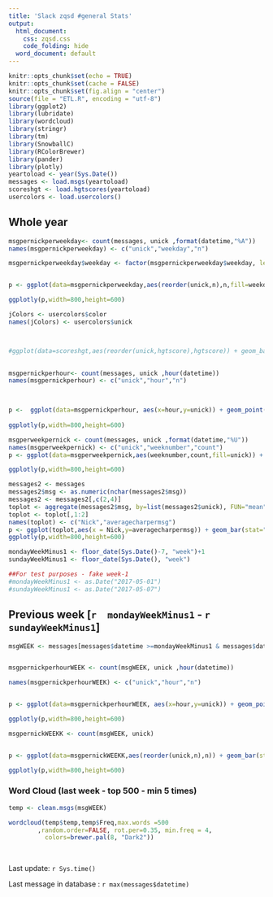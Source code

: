 ---
title: 'Slack zqsd #general Stats'
output:
  html_document:
    css: zqsd.css
    code_folding: hide
  word_document: default
---


```{r setup, include=FALSE}
knitr::opts_chunk$set(echo = TRUE)
knitr::opts_chunk$set(cache = FALSE)
knitr::opts_chunk$set(fig.align = "center")
source(file = "ETL.R", encoding = "utf-8")
library(ggplot2)
library(lubridate)
library(wordcloud)
library(stringr)
library(tm)
library(SnowballC)
library(RColorBrewer)
library(pander)
library(plotly)
yeartoload <- year(Sys.Date())
messages <- load.msgs(yeartoload)
scoreshgt <- load.hgtscores(yeartoload)
usercolors <- load.usercolors() 
```

## Whole year



```{r msgpernickperweekday }



msgpernickperweekday<- count(messages, unick ,format(datetime,"%A"))
names(msgpernickperweekday) <- c("unick","weekday","n")

msgpernickperweekday$weekday <- factor(msgpernickperweekday$weekday, levels = c("lundi","mardi","mercredi","jeudi","vendredi","samedi","dimanche"))


p <- ggplot(data=msgpernickperweekday,aes(reorder(unick,n),n,fill=weekday)) + coord_flip() + geom_bar(stat="identity") + ggtitle(sprintf("Number of messages per weekday for %s", (yeartoload))) + xlab("Username") + ylab("# of messages") + scale_fill_brewer(palette = "Blues")

ggplotly(p,width=800,height=600)


```


```{r hgtscores}


jColors <- usercolors$color 
names(jColors) <- usercolors$unick



#ggplot(data=scoreshgt,aes(reorder(unick,hgtscore),hgtscore)) + geom_bar(stat='identity') + coord_flip() + ylab("HGT Score") + xlab("Username")+ ggtitle("HGT Scores per username") + aes(fill=unick)+ scale_fill_manual(values = jColors)+ guides(fill=FALSE) 
 
``` 


```{r perhourstats}

msgpernickperhour<- count(messages, unick ,hour(datetime))
names(msgpernickperhour) <- c("unick","hour","n")
 


p <-  ggplot(data=msgpernickperhour, aes(x=hour,y=unick)) + geom_point(aes(size=n),pch=21,stroke=0) + aes(fill=unick) + scale_fill_manual(values = jColors)+ ggtitle("Activity per hour for the whole year") + scale_x_continuous(breaks=1:24) + guides(color=FALSE,fill=FALSE)
 
ggplotly(p,width=800,height=600)


```


```{r week evolution}

msgperweekpernick <- count(messages, unick ,format(datetime,"%U"))
names(msgperweekpernick) <- c("unick","weeknumber","count")
p <- ggplot(data=msgperweekpernick,aes(weeknumber,count,fill=unick)) + geom_bar(stat='identity')+ scale_fill_manual(values = jColors) + ggtitle("Number of messages per week & per nick") + xlab("Week Number") + ylab("Number of messages")

ggplotly(p,width=800,height=600)
```



```{r}
messages2 <- messages
messages2$msg <- as.numeric(nchar(messages2$msg))
messages2 <- messages2[,c(2,4)]
toplot <- aggregate(messages2$msg, by=list(messages2$unick), FUN="mean")
toplot <- toplot[,1:2]
names(toplot) <- c("Nick","averagecharpermsg")
p <- ggplot(toplot,aes(x = Nick,y=averagecharpermsg)) + geom_bar(stat="identity") + coord_flip() + aes(fill=Nick) + scale_fill_manual(values = jColors) + guides(fill=FALSE) + ggtitle("Average number of chars per message") + xlab("Nick") + ylab("Average chars in message")
ggplotly(p,width=800,height=600)

```






```{r}
mondayWeekMinus1 <- floor_date(Sys.Date()-7, "week")+1
sundayWeekMinus1 <- floor_date(Sys.Date(), "week")

##For test purposes - fake week-1
#mondayWeekMinus1 <- as.Date("2017-05-01")
#sundayWeekMinus1 <- as.Date("2017-05-07")

```



## Previous week [`r  mondayWeekMinus1` - `r sundayWeekMinus1`]


```{r lastweekactivity}

msgWEEK <- messages[messages$datetime >=mondayWeekMinus1 & messages$datetime <=  sundayWeekMinus1 ,]


msgpernickperhourWEEK <- count(msgWEEK, unick ,hour(datetime))

names(msgpernickperhourWEEK) <- c("unick","hour","n")


p <- ggplot(data=msgpernickperhourWEEK, aes(x=hour,y=unick)) + geom_point(aes(size=n),pch=21,stroke=0) + aes(fill=unick) + scale_fill_manual(values = jColors)+ ggtitle("Activity per hour of previous week")  + scale_x_continuous(breaks=1:24) + guides(color=FALSE,fill=FALSE)

ggplotly(p,width=800,height=600)


```



```{r msgperweek}

msgpernickWEEKK <- count(msgWEEK, unick)


p <- ggplot(data=msgpernickWEEKK,aes(reorder(unick,n),n)) + geom_bar(stat='identity') + coord_flip() + ylab("Number of messages") + xlab("Username")+ ggtitle("Most useless at work (previous week)") + aes(fill=unick)+ scale_fill_manual(values = jColors)+ guides(fill=FALSE)

ggplotly(p,width=800,height=600)

```








### Word Cloud (last week - top 500 - min 5 times)
```{r wordcloud, fig.height = 8, fig.width = 8, dpi=150}



temp <- clean.msgs(msgWEEK)

wordcloud(temp$temp,temp$Freq,max.words =500 
        ,random.order=FALSE, rot.per=0.35, min.freq = 4,
          colors=brewer.pal(8, "Dark2"))
    
    

```

Last update: `r Sys.time()`  

Last message in database : `r max(messages$datetime)`

